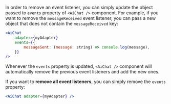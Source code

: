 In order to remove an event listener, you can simply update the object passed to `events` property of `<AiChat />`
component. For example, if you want to remove the `messageReceived` event listener, you can pass a new object that
does not contain the `messageReceived` key:

```jsx
<AiChat
    adapter={myAdapter}
    events={{
        messageSent: (message: string) => console.log(message),
    }}
/>
```

Whenever the `events` property is updated, `<AiChat />` component will automatically remove the previous event listeners
and add the new ones.

If you want to **remove all event listeners**, you can simply remove the `events` property:

```jsx
<AiChat adapter={myAdapter} />
```
